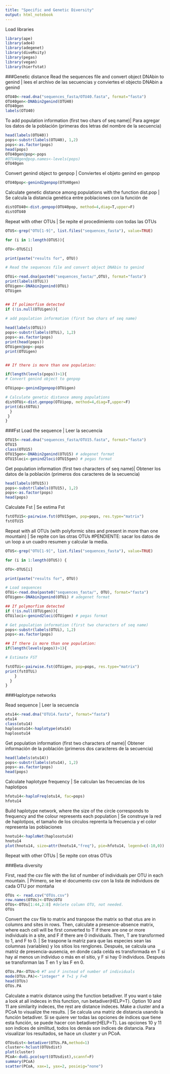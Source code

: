 ```yaml
---
title: "Specific and Genetic Diversity"
output: html_notebook
---
```


Load libraries

```r
library(ape)
library(ade4)
library(adegenet)
library(diveRsity)
library(pegas)
library(vegan)
library(hierfstat)
```

###Genetic distance
Read the sequences file and convert object DNAbin to genind | lees el archivo de las secuencias y conviertes el objecto DNAbin a genind
```r
OTU40<-read.dna("sequences_fasta/OTU40.fasta", format="fasta")
OTU40gen<-DNAbin2genind(OTU40)
OTU40gen
labels(OTU40)
```

To add population information (first two chars of seq name)| Para agregar los datos de la población (primeras dos letras del nombre de la secuencia)
```r
head(labels(OTU40))
pops<-substr(labels(OTU40), 1,2)
pops<-as.factor(pops)
head(pops)
OTU40gen@pop<-pops
#OTU40gen@pop.names<-levels(pops)
OTU40gen
```

Convert genind object to genpop | Conviertes el objeto genind en genpop
```r
OTU40pop<-genind2genpop(OTU40gen)
```

Calculate genetic distance among populations with the function dist.pop | Se calcula la distancia genética entre poblaciones con la función de
```r
distOTU40<-dist.genpop(OTU40pop, method=4,diag=T,upper=F)
distOTU40
```

Repeat with other OTUs | Se repite el procedimiento con todas las OTUs


```r
OTUS<-grep("OTU[1-9]", list.files("sequences_fasta"), value=TRUE)

for (i in 1:length(OTUS)){

OTU<-OTUS[i]

print(paste("results for", OTU))

# Read the sequences file and convert object DNAbin to genind

OTUi<-read.dna(paste0("sequences_fasta/",OTU), format="fasta")
print(labels(OTUi))
OTUigen<-DNAbin2genind(OTUi)
OTUigen


## If polimorfism detected
if (!is.null(OTUigen)){
  
# add population information (first two chars of seq name)

head(labels(OTUi))
pops<-substr(labels(OTUi), 1,2)
pops<-as.factor(pops)
print(head(pops))
OTUigen@pop<-pops
print(OTUigen)


## If there is more than one population:

if(length(levels(pops))>1){
# Convert genind object to genpop

OTUipop<-genind2genpop(OTUigen)

# Calculate genetic distance among populations 
distOTUi<-dist.genpop(OTUipop, method=4,diag=T,upper=F)
print(distOTUi)
  }
 }
}
```



###Fst
Load the sequence | Leer la secuencia
```r
OTU15<-read.dna("sequences_fasta/OTU15.fasta", format="fasta")
OTU15
class(OTU15)
OTU15gen<-DNAbin2genind(OTU15) # adegenet format
OTU15loci<-genind2loci(OTU15gen) # pegas format
```

Get population information (first two characters of seq name)| Obtener los datos de la población (primeros dos caracteres de la secuencia)
```r
head(labels(OTU15))
pops<-substr(labels(OTU15), 1,2)
pops<-as.factor(pops)
head(pops)
```

Calculate Fst | Se estima Fst
```r
fstOTU15<-pairwise.fst(OTU15gen, pop=pops, res.type="matrix")
fstOTU15
```

Repeat with all OTUs (with polyformic sites and present in more than one mountain) | Se repite con las otras OTUs #PENDIENTE: sacar los datos de un loop a un cuadro resumen y calcular la media.

```r

OTUS<-grep("OTU[1-9]", list.files("sequences_fasta"), value=TRUE)

for (i in 1:length(OTUS)) {

OTU<-OTUS[i]

print(paste("results for", OTU))

# Load sequences
OTUi<-read.dna(paste0("sequences_fasta/", OTU), format="fasta")
OTUigen<-DNAbin2genind(OTUi) # adegenet format

## If polymorfism detected
if (!is.null(OTUigen)){
OTUiloci<-genind2loci(OTUigen) # pegas format

# Get population information (first two characters of seq name)
pops<-substr(labels(OTUi), 1,2)
pops<-as.factor(pops)

## If there is more than one population:
if(length(levels(pops))>1){

# Estimate FST

fstOTUi<-pairwise.fst(OTUigen, pop=pops, res.type="matrix")
print(fstOTUi)
    }
  }
}
```

###Haplotype networks

Read sequence | Leer la secuencia
```r
otu14<-read.dna("OTU14.fasta", format="fasta")
otu14
class(otu14)
haplosotu14<-haplotype(otu14)
haplosotu14
```

Get population information (first two characters of name)| Obtener información de la población (primeros dos caracteres de la secuencia)
```r
head(labels(otu14))
pops<-substr(labels(otu14), 1,2)
pops<-as.factor(pops)
head(pops)
```

Calculate haplotype frequency | Se calculan las frecuencias de los haplotipos
```r
hfotu14<-haploFreq(otu14, fac=pops)
hfotu14
```

Build haplotype network, where the size of the circle corresponds to frequency and the colour represents each population | Se construye la red de haplotipos, el tamaño de los círculos reprenta la frecuencia y el color representa las poblaciones
```r
hnotu14<-haploNet(haplosotu14) 
hnotu14
plot(hnotu14, size=attr(hnotu14,"freq"), pie=hfotu14, legend=c(-10,0))
```

Repeat with other OTUs | Se repite con otras OTUs

###Beta diversity

First, read the csv file with the list of number of individuals per OTU in each mountain. | Primero, se lee el documento csv con la lista de individuos de cada OTU por montaña
```r
OTUs <- read.csv("OTUs.csv")
row.names(OTUs)<-OTUs$OTU
OTUs<-OTUs[1:44,2:8] #delete column OTU, not needed.
OTUs
```

Convert the csv file to matrix and tranpose the matrix so that otus are in columns and sites in rows. Then, calculate a presence-absence matrix, where each cell will be first converted to T if there are one or more individuals in a site, and F if there are 0 individuals. Then, T are transformed to 1, and F to 0. | Se traspone la matriz para que las especies sean las columnas (variables) y los sitios los renglones. Después, se calcula una matriz de presencia-ausencia, en donde cada celda es transformada en T si hay al menos un individuo o más en el sitio, y F si hay 0 individuos. Después se transforman las T en 1 y las F en 0.
```r
OTUs.PA<-OTUs>0 #T and F instead of number of individuals
mode(OTUs.PA)<-"integer" # T=1 y F=0
head(OTUs)
OTUs.PA
```

Calculate a matrix distance using the function betadiver. If you want o take a look at all indeces in this function, run betadiver(HELP=T). Option 10 and 11 are similarity indeces, the rest are distance indeces. 
Make a cluster and a PCoA to visualize the results. | Se calcula una matriz de distancia usando la función betadiver. Si se quiere ver todas las opciones de índices que tiene esta función, se puede hacer con betadiver(HELP=T). Las opciones 10 y 11 son índices de similitud, todos los demás son índices de distancia. Para visualizar los resultados, se hace un cluster y un PCoA.
```r
OTUsdist<-betadiver(OTUs.PA,method=1)
cluster<-hclust(OTUsdist)
plot(cluster)
PCoA<-dudi.pco(sqrt(OTUsdist),scannf=F)
summary(PCoA)
scatter(PCoA, xax=1, yax=2, posieig="none")
```

